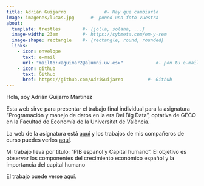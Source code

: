 ---
title: Adrián Guijarro              #- Hay que cambiarlo
image: imagenes/lucas.jpg      #- poned una foto vuestra
about:
  template: trestles        #- {jolla, solana, ...}
  image-width: 23em         #- https://cybmeta.com/em-y-rem
  image-shape: rectangle    #- {rectangle, round, rounded}
  links:
    - icon: envelope
      text: e-mail
      url: "mailto:<aguimar2@alumni.uv.es>"            #- pon tu e-mail
    - icon: github
      text: Github
      href: https://github.com/AdriGuijarro         #- Github
---
        
Hola, soy Adrián Guijarro Martínez
      
Esta web sirve para presentar el trabajo final individual para la asignatura "Programación y manejo de datos en la era Del Big Data", optativa de GECO en la Facultad de Economía de la Universitat de València.

La web de la asignatura está [aquí](https://perezp44.github.io/intro-ds-23-24-web/){target="_blank"} y los trabajos de mis compañeros de curso puedes verlos [aquí](https://perezp44.github.io/intro-ds-23-24-web/05-trabajos-estudiantes.html){target="_blank"}.


Mi trabajo lleva por título: "PIB español y Capital humano". El objetivo es observar los componentes del crecimiento económico español y la importancia del capital humano


El trabajo puede verse [aquí](my_trabajo_BigData.html).